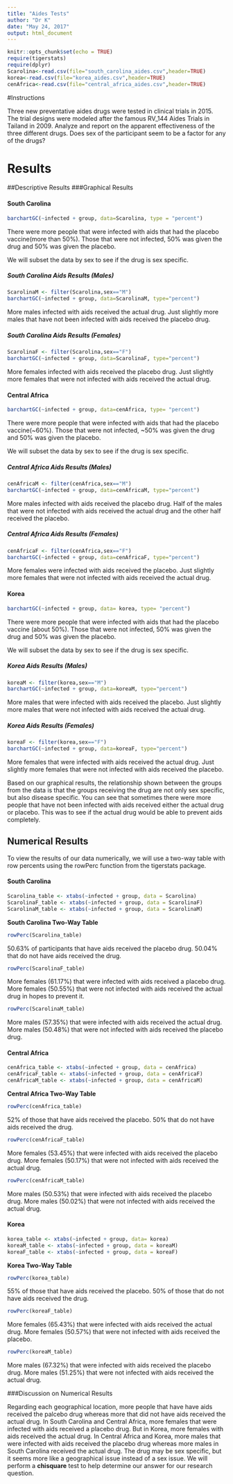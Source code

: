 ```yaml
---
title: "Aides Tests"
author: "Dr K"
date: "May 24, 2017"
output: html_document
---
```


```r
knitr::opts_chunk$set(echo = TRUE)
require(tigerstats)
require(dplyr)
Scarolina<-read.csv(file="south_carolina_aides.csv",header=TRUE)
korea<-read.csv(file="korea_aides.csv",header=TRUE)
cenAfrica<-read.csv(file="central_africa_aides.csv",header=TRUE)
```

#Instructions

Three new preventative aides drugs were tested in clinical trials in 2015. The trial designs were modeled after the famous RV_144 Aides Trials in Tailand in 2009.  Analyze and report on the apparent effectiveness of the three different drugs. Does sex of the participant seem to be a factor for any of the drugs?

# **Results**
##Descriptive Results
###Graphical Results

#### South Carolina

```r
barchartGC(~infected + group, data=Scarolina, type = "percent")
```

There were more people that were infected with aids that had the placebo vaccine(more than 50%). Those that were not infected, 50% was given the drug and 50% was given the placebo.


We will subset the data by sex to see if the drug is sex specific.


##### South Carolina Aids Results (Males)

```r
ScarolinaM <- filter(Scarolina,sex=="M")
barchartGC(~infected + group, data=ScarolinaM, type="percent")
```
More males infected with aids received the actual drug. Just slightly more males that have not been infected with aids received the placebo drug.


##### South Carolina Aids Results (Females)
```r
ScarolinaF <- filter(Scarolina,sex=="F")
barchartGC(~infected + group, data=ScarolinaF, type="percent")
```
More females infected with aids received the placebo drug. Just slightly more females that were not infected with aids received the actual drug.

#### Central Africa

```r
barchartGC(~infected + group, data=cenAfrica, type= "percent")
```
There were more people that were infected with aids that had the placebo vaccine(~60%). Those that were not infected, ~50% was given the drug and 50% was given the placebo.


We will subset the data by sex to see if the drug is sex specific.

##### Central Africa Aids Results (Males)

```r
cenAfricaM <- filter(cenAfrica,sex=="M")
barchartGC(~infected + group, data=cenAfricaM, type="percent")
```

More males infected with aids received the placebo drug. Half of the males that were not infected with aids received the actual drug and the other half received the placebo. 

##### Central Africa Aids Results (Females)

```r
cenAfricaF <- filter(cenAfrica,sex=="F")
barchartGC(~infected + group, data=cenAfricaF, type="percent")
```

More females were infected with aids received the placebo. Just slightly more females that were not infected with aids received the actual drug. 


#### Korea

```r
barchartGC(~infected + group, data= korea, type= "percent")
```

There were more people that were infected with aids that had the placebo vaccine (about 50%). Those that were not infected, 50% was given the drug and 50% was given the placebo.

We will subset the data by sex to see if the drug is sex specific.

##### Korea Aids Results (Males)

```r
koreaM <- filter(korea,sex=="M")
barchartGC(~infected + group, data=koreaM, type="percent")
```

More males that were infected with aids received the placebo. Just slightly more males that were not infected with aids received the actual drug.

##### Korea Aids Results (Females)

```r
koreaF <- filter(korea,sex=="F")
barchartGC(~infected + group, data=koreaF, type="percent")
```

More females that were infected with aids received the actual drug. Just slightly more females that were not infected with aids received the placebo. 


Based on our graphical results, the relationship shown between the groups from the data is that the groups receiving the drug are not only sex specific, but also disease specific. You can see that sometimes there were more people that have not been infected with aids received either the actual drug or placebo. This was to see if the actual drug would be able to prevent aids completely. 

## Numerical Results

To view the results of our data numerically, we will use a two-way table with row percents using the rowPerc function from the tigerstats package. 

#### South Carolina
```r
Scarolina_table <- xtabs(~infected + group, data = Scarolina)
ScarolinaF_table <- xtabs(~infected + group, data = ScarolinaF)
ScarolinaM_table <- xtabs(~infected + group, data = ScarolinaM)
```
**South Carolina Two-Way Table**
```r
rowPerc(Scarolina_table)
```
50.63% of participants that have aids received the placebo drug. 50.04% that do not have aids received the drug.

```r
rowPerc(ScarolinaF_table)
```


More females (61.17%) that were infected with aids received a placebo drug. More females (50.55%) that were not infected with aids received the actual drug in hopes to prevent it. 

```r
rowPerc(ScarolinaM_table)
```

More males (57.35%) that were infected with aids received the actual drug. More males (50.48%) that were not infected with aids received the placebo drug.

#### Central Africa
```r
cenAfrica_table <- xtabs(~infected + group, data = cenAfrica)
cenAfricaF_table <- xtabs(~infected + group, data = cenAfricaF)
cenAfricaM_table <- xtabs(~infected + group, data = cenAfricaM)
```
**Central Africa Two-Way Table**
```r
rowPerc(cenAfrica_table)
```
52% of those that have aids received the placebo. 50% that do not have aids received the drug.

```r
rowPerc(cenAfricaF_table)
```

More females (53.45%) that were infected with aids received the placebo drug. More females (50.17%) that were not infected with aids received the actual drug.

```r
rowPerc(cenAfricaM_table)
```

More males (50.53%) that were infected with aids received the placebo drug. More males (50.02%) that were not infected with aids received the actual drug.

#### Korea
```r
korea_table <- xtabs(~infected + group, data= korea)
koreaM_table <- xtabs(~infected + group, data = koreaM)
koreaF_table <- xtabs(~infected + group, data = koreaF)
```
**Korea Two-Way Table**
```r
rowPerc(korea_table)
```
55% of those that have aids received the placebo. 50% of those that do not have aids received the drug. 

```r
rowPerc(koreaF_table)
```

More females (65.43%) that were infected with aids received the actual drug. More females (50.57%) that were not infected with aids received the placebo.

```r
rowPerc(koreaM_table)
```

More males (67.32%) that were infected with aids received the placebo drug. More males (51.25%) that were not infected with aids received the actual drug. 

###Discussion on Numerical Results

Regarding each geographical location, more people that have have aids received the palcebo drug whereas more that did not have aids received the actual drug. In South Carolina and Central Africa, more females that were infected with aids received a placebo drug. But in Korea, more females with aids received the actual drug. In Central Africa and Korea, more males that were infected with aids received the placebo drug whereas more males in South Carolina received the actual drug. The drug may be sex specific, but it seems more like a geographical issue instead of a sex issue. We will perform a **chisquare** test to help determine our answer for our research question. 





